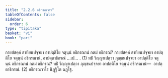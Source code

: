 ```yaml
---
title: "2.2.6 อธิกรณวาร"
tableOfContents: false
sidebar:
  order: 6
type: "tipitaka"
basket: "vi"
book: "pari"
---
```



<DynamicBreadcrumb />

<Division number="254" book="pari">

<Paragraph number="1064" book="pari">
กายสํสคฺคํ สาทิยนปจฺจยา อาปตฺติโย จตุนฺนํ อธิกรณานํ กตมํ อธิกรณํ? กายสํสคฺคํ สาทิยนปจฺจยา อาปตฺติโย จตุนฺนํ อธิกรณานํ, อาปตฺตาธิกรณํ …เป… . (1)
</Paragraph>

<Paragraph number="1065" book="pari">
ทธิํ วิญฺญาเปตฺวา ภุญฺชนปจฺจยา อาปตฺติโย จตุนฺนํ อธิกรณานํ กตมํ อธิกรณํ? ทธิํ วิญฺญาเปตฺวา ภุญฺชนปจฺจยา อาปตฺติโย จตุนฺนํ อธิกรณานํ—  อาปตฺตาธิกรณํ. (2)

</Paragraph>
</Division>

<Paragraph number="1066" type="center" book="pari">
อธิกรณวาโร นิฏฺฐิโต ฉฏฺโฐ.
</Paragraph>